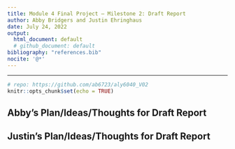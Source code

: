 ```yaml
---
title: Module 4 Final Project — Milestone 2: Draft Report
author: Abby Bridgers and Justin Ehringhaus
date: July 24, 2022
output:
  html_document: default
  # github_document: default
bibliography: "references.bib"
nocite: '@*'
---
```


---

```r
# repo: https://github.com/ab6723/aly6040_V02
knitr::opts_chunk$set(echo = TRUE)
```

## Abby's Plan/Ideas/Thoughts for Draft Report


## Justin's Plan/Ideas/Thoughts for Draft Report



